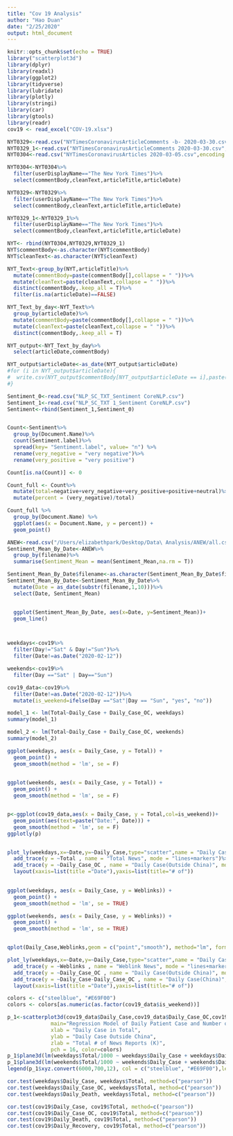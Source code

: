 ```yaml
---
title: "Cov 19 Analysis"
author: "Hao Duan"
date: "2/25/2020"
output: html_document
---
```


```r
knitr::opts_chunk$set(echo = TRUE)
library("scatterplot3d")
library(dplyr)
library(readxl)
library(ggplot2)
library(tidyverse)
library(lubridate)
library(plotly)
library(stringi)
library(car)
library(gtools)
library(readr)
cov19 <- read_excel("COV-19.xlsx")
```


```r
NYT0329<-read.csv("NYTimesCoronavirusArticleComments -b- 2020-03-30.csv",encoding = "UTF-8")
NYT0329_1<-read.csv("NYTimesCoronavirusArticleComments 2020-03-30.csv",encoding = "UTF-8")
NYT0304<-read.csv("NYTimesCoronavirusArticles 2020-03-05.csv",encoding = "UTF-8")
```

```r
NYT0304<-NYT0304%>%
  filter(userDisplayName=="The New York Times")%>%
  select(commentBody,cleanText,articleTitle,articleDate)

NYT0329<-NYT0329%>%
  filter(userDisplayName=="The New York Times")%>%
  select(commentBody,cleanText,articleTitle,articleDate)

NYT0329_1<-NYT0329_1%>%
  filter(userDisplayName=="The New York Times")%>%
  select(commentBody,cleanText,articleTitle,articleDate)

NYT<- rbind(NYT0304,NYT0329,NYT0329_1)
NYT$commentBody<-as.character(NYT$commentBody)
NYT$cleanText<-as.character(NYT$cleanText)

NYT_Text<-group_by(NYT,articleTitle)%>%
  mutate(commentBody=paste(commentBody[],collapse = " "))%>%
  mutate(cleanText=paste(cleanText,collapse = " "))%>%
  distinct(commentBody,.keep_all = T)%>%
  filter(is.na(articleDate)==FALSE)

NYT_Text_by_day<-NYT_Text%>%
  group_by(articleDate)%>%
  mutate(commentBody=paste(commentBody[],collapse = " "))%>%
  mutate(cleanText=paste(cleanText,collapse = " "))%>%
  distinct(commentBody,.keep_all = T)

NYT_output<-NYT_Text_by_day%>%
  select(articleDate,commentBody)

NYT_output$articleDate<-as_date(NYT_output$articleDate)
#for (i in NYT_output$articleDate){
#  write.csv(NYT_output$commentBody[NYT_output$articleDate == i],paste(as_date(i)),row.names = FALSE)
#}

```


```r
Sentiment_0<-read.csv("NLP_SC_TXT_Sentiment CoreNLP.csv")
Sentiment_1<-read.csv("NLP_SC_TXT 1_Sentiment CoreNLP.csv")
Sentiment<-rbind(Sentiment_1,Sentiment_0)


Count<-Sentiment%>%
  group_by(Document.Name)%>%
  count(Sentiment.label)%>%
  spread(key= "Sentiment.label", value= "n") %>%
  rename(very_negative = "very negative")%>%
  rename(very_positive = "very positive")

Count[is.na(Count)] <- 0

Count_full <- Count%>%
  mutate(total=negative+very_negative+very_positive+positive+neutral)%>%
  mutate(percent = (very_negative)/total)

Count_full %>%
  group_by(Document.Name) %>%
  ggplot(aes(x = Document.Name, y = percent)) +
  geom_point()
```

```r
ANEW<-read.csv("/Users/elizabethpark/Desktop/Data\ Analysis/ANEW/all.csv",encoding = "UTF-8")
Sentiment_Mean_By_Date<-ANEW%>%
  group_by(filename)%>%
  summarise(Sentiment_Mean = mean(Sentiment_Mean,na.rm = T))

Sentiment_Mean_By_Date$filename<-as.character(Sentiment_Mean_By_Date$filename)
Sentiment_Mean_By_Date<-Sentiment_Mean_By_Date%>%
  mutate(Date = as_date(substr(filename,1,10)))%>%
  select(Date, Sentiment_Mean)


  ggplot(Sentiment_Mean_By_Date, aes(x=Date, y=Sentiment_Mean))+
  geom_line()




```

```r
weekdays<-cov19%>%
  filter(Day!="Sat" & Day!="Sun")%>%
  filter(Date!=as.Date("2020-02-12"))

weekends<-cov19%>%
  filter(Day =="Sat" | Day=="Sun")

cov19_data<-cov19%>%
  filter(Date!=as.Date("2020-02-12"))%>%
  mutate(is_weekend=ifelse(Day =="Sat"|Day == "Sun", "yes", "no"))
```


```r
model_1 <- lm(Total~Daily_Case + Daily_Case_OC, weekdays)
summary(model_1)

model_2 <- lm(Total~Daily_Case + Daily_Case_OC, weekends)
summary(model_2)
```


```r
ggplot(weekdays, aes(x = Daily_Case, y = Total)) +
  geom_point() +
  geom_smooth(method = 'lm', se = F)
  

ggplot(weekends, aes(x = Daily_Case, y = Total)) +
  geom_point() +
  geom_smooth(method = 'lm', se = F)


p<-ggplot(cov19_data,aes(x = Daily_Case, y = Total,col=is_weekend))+
  geom_point(aes(text=paste("Date:", Date))) +
  geom_smooth(method = 'lm', se = F)
ggplotly(p)


plot_ly(weekdays,x=~Date,y=~Daily_Case,type="scatter",name = "Daily Case", mode="lines+markers")%>%
  add_trace(y = ~Total , name = "Total News", mode = "lines+markers")%>%
  add_trace(y = ~Daily_Case_OC , name = "Daily Case(Outside China)", mode = "lines+markers")%>%
  layout(xaxis=list(title ="Date"),yaxis=list(title="# of"))
  
```

```r
ggplot(weekdays, aes(x = Daily_Case, y = Weblinks)) +
  geom_point() +
  geom_smooth(method = 'lm', se = TRUE)

ggplot(weekends, aes(x = Daily_Case, y = Weblinks)) +
  geom_point() +
  geom_smooth(method = 'lm', se = TRUE)


qplot(Daily_Case,Weblinks,geom = c("point","smooth"), method="lm", formula=y~x, color=is_weekend,data=cov19_data)

plot_ly(weekdays,x=~Date,y=~Daily_Case,type="scatter",name = "Daily Case", mode="lines+markers")%>%
  add_trace(y = ~Weblinks , name = "Weblink News", mode = "lines+markers")%>%
  add_trace(y = ~Daily_Case_OC , name = "Daily Case(Outside China)", mode = "lines+markers")%>%
  add_trace(y = ~Daily_Case-Daily_Case_OC , name = "Daily Case(China)", mode = "lines+markers")%>%
  layout(xaxis=list(title ="Date"),yaxis=list(title="# of"))


```


```r
colors <- c("steelblue", "#E69F00")
colors <- colors[as.numeric(as.factor(cov19_data$is_weekend))]

p_1<-scatterplot3d(cov19_data$Daily_Case,cov19_data$Daily_Case_OC,cov19_data$Total/1000,angle = 90,
              main="Regression Model of Daily Patient Case and Number of News Reported",
              xlab = "Daily Case in Total",
              ylab = "Daily Case Outside China",
              zlab = "Total # of News Reports (K)",
              pch = 16, color=colors)
p_1$plane3d(lm(weekdays$Total/1000 ~ weekdays$Daily_Case + weekdays$Daily_Case_OC), col = "steelblue",lty.box = "solid")
p_1$plane3d(lm(weekends$Total/1000 ~ weekends$Daily_Case + weekends$Daily_Case_OC), col = "#E69F00",lty.box = "solid")
legend(p_1$xyz.convert(6000,700,12), col = c("steelblue", "#E69F00"),legend = c("Weekdays","Weekends"), pch = 16)
```

```r
cor.test(weekdays$Daily_Case, weekdays$Total, method=c("pearson"))
cor.test(weekdays$Daily_Case_OC, weekdays$Total, method=c("pearson"))
cor.test(weekdays$Daily_Death, weekdays$Total, method=c("pearson"))

cor.test(cov19$Daily_Case, cov19$Total, method=c("pearson"))
cor.test(cov19$Daily_Case_OC, cov19$Total, method=c("pearson"))
cor.test(cov19$Daily_Death, cov19$Total, method=c("pearson"))
cor.test(cov19$Daily_Recovery, cov19$Total, method=c("pearson"))
```



